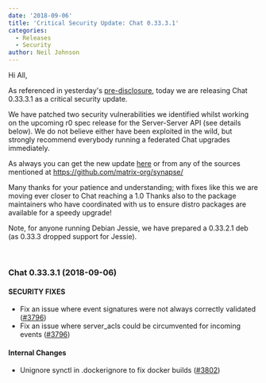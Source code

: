 ```yaml
---
date: '2018-09-06'
title: 'Critical Security Update: Chat 0.33.3.1'
categories:
  - Releases
  - Security
author: Neil Johnson
---
```


Hi All,


As referenced in yesterday's <a href="/blog/2018/09/05/pre-disclosure-upcoming-critical-security-fix-for-synapse/">pre-disclosure</a>, today we are releasing Chat 0.33.3.1 as a critical security update.


We have patched two security vulnerabilities we identified whilst working on the upcoming r0 spec release for the Server-Server API (see details below). We do not believe either have been exploited in the wild, but strongly recommend everybody running a federated Chat upgrades immediately. 


As always you can get the new update <a href="https://github.com/matrix-org/synapse/releases/tag/v0.33.3.1">here</a> or from any of the sources mentioned at <a href="https://github.com/matrix-org/synapse/">https://github.com/matrix-org/synapse/</a>

Many thanks for your patience and understanding; with fixes like this we are moving ever closer to Chat reaching a 1.0 Thanks also to the package maintainers who have coordinated with us to ensure distro packages are available for a speedy upgrade!


Note, for anyone running Debian Jessie, we have prepared a 0.33.2.1 deb (as 0.33.3 dropped support for Jessie).


&nbsp;
<h3>Chat 0.33.3.1 (2018-09-06)</h3>
<h4>SECURITY FIXES</h4>
<ul>
 	<li>Fix an issue where event signatures were not always correctly validated (<a href="https://github.com/matrix-org/synapse/issues/3796">#3796</a>)</li>
 	<li>Fix an issue where server_acls could be circumvented for incoming events (<a href="https://github.com/matrix-org/synapse/issues/3796">#3796</a>)</li>
</ul>
<h4>Internal Changes</h4>
<ul>
 	<li>Unignore synctl in .dockerignore to fix docker builds (<a href="https://github.com/matrix-org/synapse/issues/3802">#3802</a>)</li>
</ul>